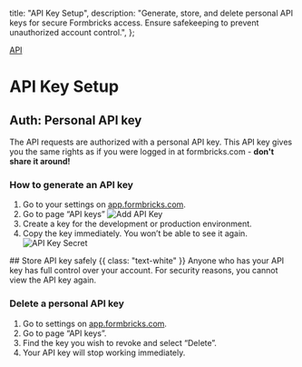 

  title: "API Key Setup",
  description:
    "Generate, store, and delete personal API keys for secure Formbricks access. Ensure safekeeping to prevent unauthorized account control.",
};

[API]()

# API Key Setup

## Auth: Personal API key

The API requests are authorized with a personal API key. This API key gives you the same rights as if you were logged in at formbricks.com - **don't share it around!**

### How to generate an API key

1. Go to your settings on [app.formbricks.com](https://app.formbricks.com).
2. Go to page “API keys”
   <Image src={AddApiKey} alt="Add API Key" quality="100" className="rounded-lg max-w-full sm:max-w-3xl" />
3. Create a key for the development or production environment.
4. Copy the key immediately. You won’t be able to see it again.
   <Image
     src={ApiKeySecret}
     alt="API Key Secret"
     quality="100"
     className="rounded-lg max-w-full sm:max-w-3xl"
   />

<Note>
  ## Store API key safely {{ class: "text-white" }}
  Anyone who has your API key has full control over your account. For security reasons, you cannot view the API
  key again.
</Note>

### Delete a personal API key

1. Go to settings on [app.formbricks.com](https://app.formbricks.com/).
2. Go to page “API keys”.
3. Find the key you wish to revoke and select “Delete”.
4. Your API key will stop working immediately.
